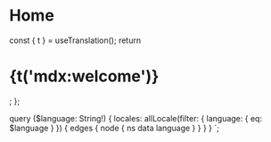 
# Home

  const { t } = useTranslation();
  return <h1>{t('mdx:welcome')}</h1>;
};

<Greetings />

  query ($language: String!) {
    locales: allLocale(filter: { language: { eq: $language } }) {
      edges {
        node {
          ns
          data
          language
        }
      }
    }
  }
`;
